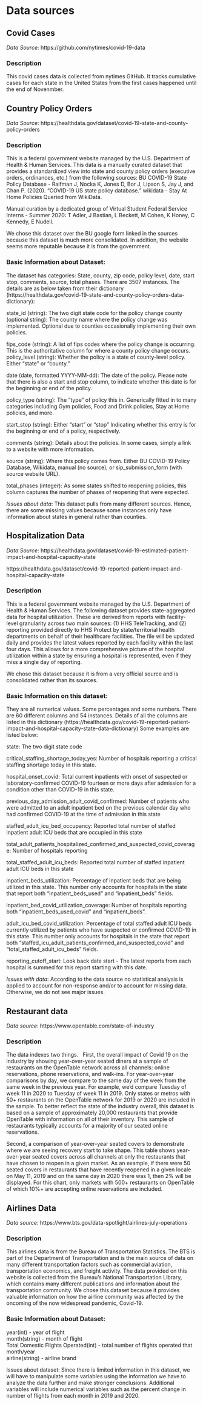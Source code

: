 # Data sources


## Covid Cases

*Data Source*:
https://github.com/nytimes/covid-19-data

### Description 
This covid cases data is collected from nytimes GitHub. It tracks cumulative cases for each state in the United States from the first cases happened until the end of Novenmber. 




## Country Policy Orders
*Data Source*: 
https://healthdata.gov/dataset/covid-19-state-and-county-policy-orders 

### Description 
This is a federal government website managed by the U.S. Department of Health & Human Services. This data is a manually curated dataset that provides a standardized view into state and county policy orders (executive orders, ordinances, etc.) from the following sources:
BU COVID-19 State Policy Database - Raifman J, Nocka K, Jones D, Bor J, Lipson S, Jay J, and Chan P. (2020). "COVID-19 US state policy database."
wikidata - Stay At Home Policies Queried from WikiData. \

Manual curation by a dedicated group of Virtual Student Federal Service Interns - Summer 2020: T Adler, J Bastian, L Beckett, M Cohen, K Honey, C Kennedy, E Nudell. \ 

We chose this dataset over the BU google form linked in the sources because this dataset is much more consolidated. In addition, the website seems more reputable because it is from the government.

### Basic Information about Dataset: 

The dataset has categories: State, county, zip code, policy level, date, start stop, comments, source, total phases. There are 3507 instances. The details are as below taken from their dictionary (https://healthdata.gov/covid-19-state-and-county-policy-orders-data-dictionary): \ 

state_id (string): The two digit state code for the policy change
county (optional string): The county name where the policy change was implemented. Optional due to counties occasionally implementing their own policies.

fips_code (string): A list of fips codes where the policy change is occurring. This is the authoritative column for where a county policy change occurs.
policy_level (string): Whether the policy is a state of county-level policy. Either “state” or “county.”

date (date, formatted YYYY-MM-dd): The date of the policy. Please note that there is also a start and stop column, to indicate whether this date is for the beginning or end of the policy.

policy_type (string): The “type” of policy this in. Generically fitted in to many categories including Gym policies, Food and Drink policies, Stay at Home policies, and more.

start_stop (string): Either “start” or “stop” Indicating whether this entry is for the beginning or end of a policy, respectively.

comments (string): Details about the policies. In some cases, simply a link to a website with more information.

source (string): Where this policy comes from. Either BU COVID-19 Policy Database, Wikidata, manual (no source), or sip_submission_form (with source website URL).

total_phases (integer): As some states shifted to reopening policies, this column captures the number of phases of reopening that were expected.

*Issues about data*: This dataset pulls from many different sources. Hence, there are some missing values because some instances only have information about states in general rather than counties. 

## Hospitalization Data
*Data Source*: 
https://healthdata.gov/dataset/covid-19-estimated-patient-impact-and-hospital-capacity-state \ 

https://healthdata.gov/dataset/covid-19-reported-patient-impact-and-hospital-capacity-state

### Description 

This is a federal government website managed by the U.S. Department of Health & Human Services. The following dataset provides state-aggregated data for hospital utilization. These are derived from reports with facility-level granularity across two main sources: (1) HHS TeleTracking, and (2) reporting provided directly to HHS Protect by state/territorial health departments on behalf of their healthcare facilities. The file will be updated daily and provides the latest values reported by each facility within the last four days. This allows for a more comprehensive picture of the hospital utilization within a state by ensuring a hospital is represented, even if they miss a single day of reporting. \ 

We chose this dataset because it is from a very official source and is consolidated rather than its sources.

### Basic Information on this dataset: 

They are all numerical values. Some percentages and some numbers. There are 60 different columns and 54 instances. Details of all the columns are listed in this dictionary
(https://healthdata.gov/covid-19-reported-patient-impact-and-hospital-capacity-state-data-dictionary) Some examples are listed below:

state: The two digit state code

critical_staffing_shortage_today_yes: Number of hospitals reporting a critical staffing shortage today in this state.

hospital_onset_covid: Total current inpatients with onset of suspected or laboratory-confirmed COVID-19 fourteen or more days after admission for a condition other than COVID-19 in this state.

previous_day_admission_adult_covid_confirmed: Number of patients who were admitted to an adult inpatient bed on the previous calendar day who had confirmed COVID-19 at the time of admission in this state

staffed_adult_icu_bed_occupancy: Reported total number of staffed inpatient adult ICU beds that are occupied in this state

total_adult_patients_hospitalized_confirmed_and_suspected_covid_coverage: Number of hospitals reporting

total_staffed_adult_icu_beds: Reported total number of staffed inpatient adult ICU beds in this state

inpatient_beds_utilization: Percentage of inpatient beds that are being utilized in this state. This number only accounts for hospitals in the state that report both "inpatient_beds_used" and "inpatient_beds" fields.

inpatient_bed_covid_utilization_coverage: Number of hospitals reporting both "inpatient_beds_used_covid" and "inpatient_beds".

adult_icu_bed_covid_utilization: Percentage of total staffed adult ICU beds currently utilized by patients who have suspected or confirmed COVID-19 in this state. This number only accounts for hospitals in the state that report both "staffed_icu_adult_patients_confirmed_and_suspected_covid" and "total_staffed_adult_icu_beds" fields.

reporting_cutoff_start: Look back date start - The latest reports from each hospital is summed for this report starting with this date.

*Issues with data*: According to the data source no statistical analysis is applied to account for non-response and/or to account for missing data. Otherwise, we do not see major issues.
 
 
## Restaurant data 
*Data source*:
https://www.opentable.com/state-of-industry

### Description 
The data indexes two things. \ 
First, the overall impact of Covid 19 on the industry by showing year-over-year seated diners at a sample of restaurants on the OpenTable network across all channels: online reservations, phone reservations, and walk-ins. For year-over-year comparisons by day, we compare to the same day of the week from the same week in the previous year. For example, we’d compare Tuesday of week 11 in 2020 to Tuesday of week 11 in 2019. Only states or metros with 50+ restaurants on the OpenTable network for 2019 or 2020 are included in the sample. To better reflect the state of the industry overall, this dataset is based on a sample of approximately 20,000 restaurants that provide OpenTable with information on all of their inventory. This sample of restaurants typically accounts for a majority of our seated online reservations.\ 

Second, a comparison of year-over-year seated covers to demonstrate where we are seeing recovery start to take shape. This table shows year-over-year seated covers across all channels at only the restaurants that have chosen to reopen in a given market. As an example, if there were 50 seated covers in restaurants that have recently reopened in a given locale on May 11, 2019 and on the same day in 2020 there was 1, then 2% will be displayed. For this chart, only markets with 500+ restaurants on OpenTable of which 10%+ are accepting online reservations are included.
 
## Airlines Data 
*Data source*:
https://www.bts.gov/data-spotlight/airlines-july-operations

### Description 
This airlines data is from the Bureau of Transportation Statistics. The BTS is part of the Department of Transportation and is the main source of data on many different transportation factors such as commercial aviation, transportation economics, and freight activity. The data provided on this website is collected from the Bureau’s National Transportation Library, which contains many different publications and information about the transportation community. We chose this dataset because it provides valuable information on how the airline community was affected by the oncoming of the now widespread pandemic, Covid-19. \

### Basic Information about Dataset: 
 
year(int) - year of flight <br>
month(string) - month of flight <br>
Total Domestic Flights Operated(int) - total number of flights operated that month/year <br>
airline(string) - airline brand <br> 
 
Issues about dataset: Since there is limited information in this dataset, we will have to manipulate some variables using the information we have to analyze the data further and make stronger conclusions. Additional variables will include numerical variables such as the percent change in number of flights from each month in 2019 and 2020.  
